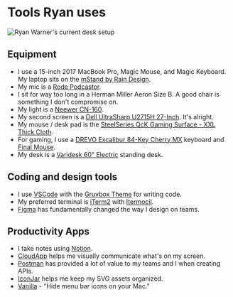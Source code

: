 # Tools Ryan uses

![Ryan Warner's current desk setup](/images/uses-desk.jpg)

## Equipment

- I use a 15-inch 2017 MacBook Pro, Magic Mouse, and Magic Keyboard. My laptop sits on the [mStand by Rain Design](https://www.raindesigninc.com/mstand.html).
- My mic is a [Rode Podcastor](http://www.rode.com/microphones/podcaster).
- I sit for way too long in a Herman Miller Aeron Size B. A good chair is something I don't compromise on.
- My light is a [Neewer CN-160](https://www.amazon.com/gp/product/B004TJ6JH6/ref=ppx_yo_dt_b_search_asin_title?ie=UTF8&psc=1).
- My second screen is a [Dell UltraSharp U2715H 27-Inch](https://www.amazon.com/gp/product/B00P0EQD1Q/ref=ppx_yo_dt_b_search_asin_title?ie=UTF8&psc=1). It's alright.
- My mouse / desk pad is the [SteelSeries QcK Gaming Surface - XXL Thick Cloth](https://www.amazon.com/gp/product/B00WAA2704/ref=ppx_yo_dt_b_search_asin_title?ie=UTF8&psc=1).
- For gaming, I use a [DREVO Excalibur 84-Key Cherry MX](https://www.amazon.com/gp/product/B01N6GBUQE/ref=ppx_yo_dt_b_search_asin_title?ie=UTF8&psc=1) keyboard and [Final Mouse](https://finalmouse.com/products/air-blue?variant=9835888050212).
- My desk is a [Varidesk 60" Electric](https://www.amazon.com/VARIDESK-Electric-Reclaimed-3-Button-Settings/dp/B079ZBGHYZ/ref=asc_df_B079ZBGHYZ/?tag=hyprod-20&linkCode=df0&hvadid=312159782595&hvpos=1o1&hvnetw=g&hvrand=12110749741322452766&hvpone=&hvptwo=&hvqmt=&hvdev=c&hvdvcmdl=&hvlocint=&hvlocphy=9003949&hvtargid=pla-568784689613&psc=1) standing desk.

## Coding and design tools

- I use [VSCode](visualstudio.com) with the [Gruvbox Theme](https://marketplace.visualstudio.com/items?itemName=tomphilbin.gruvbox-themes) for writing code.
- My preferred terminal is [iTerm2](https://iterm2.com/) with [Itermocil](https://github.com/TomAnthony/itermocil).
- [Figma](https://www.figma.com/) has fundamentally changed the way I design on teams.

## Productivity Apps

- I take notes using [Notion](https://www.notion.so/).
- [CloudApp](https://www.getcloudapp.com/) helps me visually communicate what's on my screen.
- [Postman](https://www.getpostman.com/) has provided a lot of value to my teams and I when creating APIs.
- [IconJar](https://geticonjar.com/) helps me keep my SVG assets organized.
- [Vanilla](https://matthewpalmer.net/vanilla/) - "Hide menu bar icons on your Mac."
